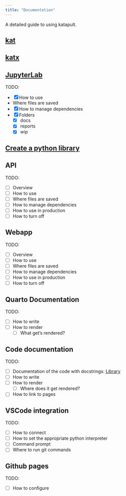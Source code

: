 ```yaml
---
title: "Documentation"
---
```


A detailed guide to using katapult.

## [kat](kat.qmd)

## [katx](katx.qmd)

## [JupyterLab](../nbk/docs/jupyterlab.ipynb)

TODO:

* [x] How to use
* Where files are saved
* [x] How to manage dependencies
* [x] Folders
  * [x] docs
  * [x] reports
  * [x] wip

## [Create a python library](../nbk/docs/python_lib.ipynb)

## API

TODO:

* [ ] Overview
* [ ] How to use
* [ ] Where files are saved
* [ ] How to manage dependencies
* [ ] How to use in production
* [ ] How to turn off

## Webapp

TODO:

* [ ] Overview
* [ ] How to use
* [ ] Where files are saved
* [ ] How to manage dependencies
* [ ] How to use in production
* [ ] How to turn off

## Quarto Documentation

TODO:

* [ ] How to write  
* [ ] How to render  
  * [ ] What get's rendered?

## Code documentation

TODO:

* [ ] Documentation of the code with docstrings: [Library](../lib/)
* [ ] How to write
* [ ] How to render
  * [ ] Where does it get rendered?
* [ ] How to link to pages

## VSCode integration

TODO:

* [ ] How to connect
* [ ] How to set the appropriate python interpreter
* [ ] Command prompt
* [ ] Where to run git commands

## Github pages
TODO:

* [ ] How to configure